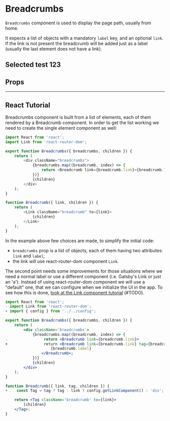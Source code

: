 

<Meta title="Components/Breadcrumbs" component={Breadcrumbs} />

# Breadcrumbs

`Breadcrumbs` component is used to display the page path, usually from home.

It expects a list of objects with a mandatory `label` key, and an optional `link`.
If the link is not present the breadcrumb will be added just as a label
(usually the last element does not have a link).

<Canvas>
    <Story name="Default">
        <Breadcrumbs
            breadcrumbs={[
                { label: 'Home', link: '/url/to/home' },
                { label: 'List of Tests', link: '/url/to/list-of-tests' },
                { label: 'Selected test' },
            ]}
        >
            <h2>Selected test 123</h2>
        </Breadcrumbs>
    </Story>
</Canvas>

## Props

<ArgsTable of={Breadcrumbs} />

---

## React Tutorial

Breadcrumbs component is built from a list of elements, each of them rendered by a Breadcrumb component.
In order to get the list working we need to create the single element component as well:

```javascript
import React from 'react';
import Link from 'react-router-dom';

export function Breadcrumbs({ breadcrumbs, children }) {
    return (
        <div className="breadcrumbs">
            {breadcrumbs.map((breadcrumb, index) => {
                return <Breadcrumb link={breadcrumb.link}>{breadcrumb.label}</Breadcrumb>;
            })}
            {children}
        </div>
    );
}

function Breadcrumb({ link, children }) {
    return (
        <Link className="breadcrumb" to={link}>
            {children}
        </Link>
    );
}
```

In the example above few choices are made, to simplify the initial code:

-   `breadcrumbs` prop is a list of objects, each of them having two attributes: `link` and `label`;
-   the link will use react-router-dom component `Link`.

The second point needs some improvements for those situations where
we need a normal label or use a different component (i.e. Gatsby's Link or just an 'a').
Instead of using react-router-dom component we will use a "default" one, that we can configure when we
initialize the UI in the app. To see how this is done, [look at the Link component tutorial]() (#TODO).

```jsx {diff}
import React from 'react';
- import Link from 'react-router-dom';
+ import { config } from '../../config';

export function Breadcrumbs({ breadcrumbs, children }) {
    return (
        <div className='breadcrumbs'>
            {breadcrumbs.map((breadcrumb, index) => {
-                return <Breadcrumb link={breadcrumb.link}>
+                return <Breadcrumb link={breadcrumb.link} tag={breadcrumb.tag}>
                    {breadcrumb.label}
                </Breadcrumb>;
            })}
            {children}
        </div>
    );
}

function Breadcrumb({ link, tag, children }) {
+    const Tag = tag ? tag : link ? config.getLinkComponent() : 'div';

    return <Tag className='breadcrumb' to={link}>
        {children}
    </Tag>;
}
```
